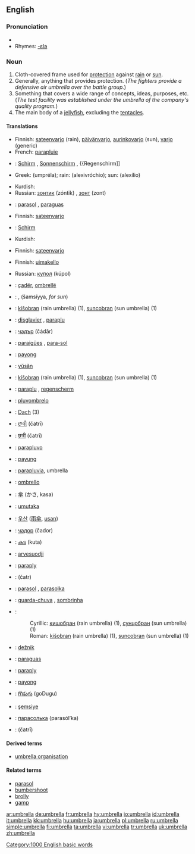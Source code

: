 {{wikipedia}}
==English==

===Pronunciation===
*{{audio|en-us-umbrella.ogg|Audio (US)}}
*Rhymes: [[Rhymes:English:-ɛlə|-ɛlə]]

===Noun===
{{en-noun}}

# Cloth-covered frame used for [[protection]] against [[rain]] or [[sun]].
# Generally, anything that provides protection. (''The fighters provide a defensive air umbrella over the battle group.'')
# Something that covers a wide range of concepts, ideas, purposes, etc. (''The test facility was established under the umbrella of the company's quality program.'')
# The main body of a [[jellyfish]], excluding the [[tentacle]]s.

====Translations====
{{trans-top|Cloth-covered frame used for protection against rain or sun}}
*Finnish: [[sateenvarjo]] (rain), [[päivänvarjo]], [[aurinkovarjo]] (sun), [[varjo]] (generic)
*French: [[parapluie]] {{m}}
*{{de}}: [[Schirm]] {{m}}, [[Sonnenschirm]] {{m}}, {{Regenschirm]] {{f}}
*Greek: {{t|el|ομπρέλα|f|}} (umpréla); rain:{{t|el|αλεξιβρόχιο|n|}} (alexivróchio); sun: {{t|el|αλεξήλιο|n|}} (alexílio)
{{trans-mid}}
*Kurdish: {{KUchar|[[چه‌تر]]}}
*Russian: [[зонтик]] (zóntik) {{m}}, [[зонт]] (zont) {{m}}
*{{es}}: [[parasol]] {{m}}, [[paraguas]] {{m}}
{{trans-bottom}}

{{trans-top|Generally, anything that provides protection. (''The fighters provide a defensive air umbrella over the battle group.'')}}
*Finnish: [[sateenvarjo]]
*{{de}}: [[Schirm]] {{m}}
{{trans-mid}}
*Kurdish: {{KUchar|[[که‌پر]]}}
{{trans-bottom}}

{{trans-top|Something that covers a wide range of concepts, ideas, purposes, etc. (''The test facility was established under the umbrella of the company's quality program.'')}}
*Finnish: [[sateenvarjo]]
{{trans-mid}}
{{trans-bottom}}

{{trans-top|The main body of a jellyfish, excluding the tentacles}}
*Finnish: [[uimakello]]
{{trans-mid}}
*Russian: [[купол]] (kúpol) {{m}}
{{trans-bottom}}

{{checktrans}}
{{trans-top|translations to be checked}}
*{{ttbc|Albanian}}: [[çadër]], [[ombrellë]]
*{{ttbc|Arabic}}: {{ARchar|[[مظلة]]}} {{Unicode|(maʐálla, ''for rain'')}} {{f}}, {{ARchar|[[شمسية|شّمسيّة]]}} (šamsíyya, ''for sun'') {{f}}
*{{ttbc|Bosnian}}: [[kišobran]] (rain umbrella) {{m}} (1), [[suncobran]] (sun umbrella) {{m}} (1)
*{{ttbc|Breton}}: [[disglavier]] {{m}}, [[paraplu]] {{m}}
*{{ttbc|Bulgarian}}: [[чадър]] (čádǎr) {{m}}
*{{ttbc|Catalan}}: [[paraigües]] {{m}}, [[para-sol]] {{m}}
*{{ttbc|Cebuano}}: [[payong]]
*{{ttbc|Chinese}}: [[yǔsǎn]] {{zh-ts|[[雨傘]]|[[雨伞]]}}
*{{ttbc|Croatian}}: [[kišobran]] (rain umbrella) {{m}} (1), [[suncobran]] (sun umbrella) {{m}} (1)
*{{ttbc|Dutch}}: [[paraplu]] {{m}}, [[regenscherm]] {{n}}
*{{ttbc|Esperanto}}: [[pluvombrelo]]
*{{ttbc|German}}: [[Dach]] {{n}} (3)
*{{ttbc|Gujarati}}: [[છત્રી]] (čatrī) {{f}}
*{{ttbc|Hindi}}: [[छत्री]] (čatrī) {{f}}
*{{ttbc|Ido}}: [[parapluvo]]
*{{ttbc|Indonesian}}: [[payung]]
*{{ttbc|Interlingua}}: [[parapluvia]], umbrella
*{{ttbc|Italian}}: [[ombrello]] {{m}}
*{{ttbc|Japanese}}: [[傘]] (かさ, kasa)
{{trans-mid}}
*{{ttbc|Kinyarwanda}}: [[umutaka]]
*{{ttbc|Korean}}: [[우산]] ([[雨傘]], [[usan]])
*{{ttbc|Macedonian}}: [[чадор]] (čador) {{m}}
*{{ttbc|Malayalam}}: [[കുട]] (kuta)
*{{ttbc|Northern Sami}}: [[arvesuodji]]
*{{ttbc|Norwegian}}: [[paraply]] {{c}}
*{{ttbc|Persian}}: {{FAchar|[[چتر]]}} (čatr)
*{{ttbc|Polish}}: [[parasol]] {{m}}, [[parasolka]] {{f}}
*{{ttbc|Portuguese}}: [[guarda-chuva]] {{m}}, [[sombrinha]] {{f}}
*{{ttbc|Serbian}}:
*:Cyrillic: [[кишобран]] (rain umbrella) {{m}} (1), [[сунцобран]] (sun umbrella) {{m}} (1)
*:Roman: [[kišobran]] (rain umbrella) {{m}} (1), [[suncobran]] (sun umbrella) {{m}} (1)
*{{ttbc|Slovene}}: [[dežnik]] {{m}}
*{{ttbc|Spanish}}: [[paraguas]] {{m}}
*{{ttbc|Swedish}}: [[paraply]] {{n}}
*{{ttbc|Tagalog}}: [[payong]]
*{{ttbc|Telugu}}: [[గొడుగు]] (goDugu)
*{{ttbc|Turkish}}: [[şemsiye]]
*{{ttbc|Ukrainian}}: [[парасолька]] (parasól’ka) {{f}}
*{{ttbc|Urdu}}: {{URchar|[[چھتری]]}} (čatrī) {{f}}
{{trans-bottom}}

====Derived terms====
*[[umbrella organisation]]

====Related terms====
*[[parasol]]
*[[bumbershoot]]
*[[brolly]]
*[[gamp]]

[[Category:1000 English basic words]]

[[ar:umbrella]]
[[de:umbrella]]
[[fr:umbrella]]
[[hy:umbrella]]
[[io:umbrella]]
[[id:umbrella]]
[[it:umbrella]]
[[kk:umbrella]]
[[hu:umbrella]]
[[ja:umbrella]]
[[pl:umbrella]]
[[ru:umbrella]]
[[simple:umbrella]]
[[fi:umbrella]]
[[ta:umbrella]]
[[vi:umbrella]]
[[tr:umbrella]]
[[uk:umbrella]]
[[zh:umbrella]]